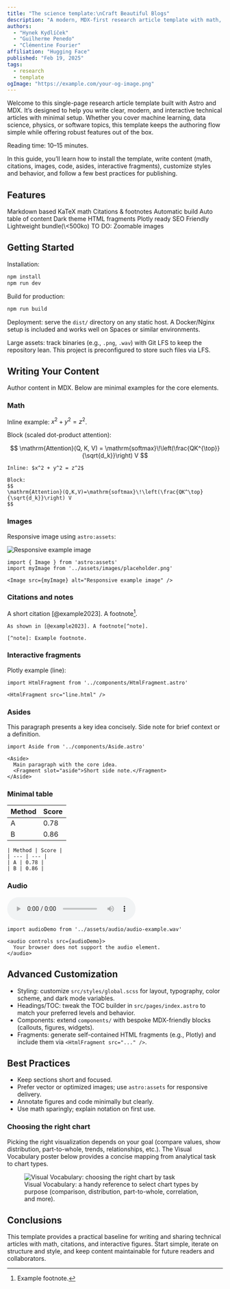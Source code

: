 ```yaml
---
title: "The science template:\nCraft Beautiful Blogs"
description: "A modern, MDX-first research article template with math, citations, and interactive figures."
authors:
  - "Hynek Kydlíček"
  - "Guilherme Penedo"
  - "Clémentine Fourier"
affiliation: "Hugging Face"
published: "Feb 19, 2025"
tags:
  - research
  - template
ogImage: "https://example.com/your-og-image.png"
---
```




Welcome to this single-page research article template built with Astro and MDX. It’s designed to help you write clear, modern, and interactive technical articles with minimal setup. Whether you cover machine learning, data science, physics, or software topics, this template keeps the authoring flow simple while offering robust features out of the box.

Reading time: 10–15 minutes.

In this guide, you’ll learn how to install the template, write content (math, citations, images, code, asides, interactive fragments), customize styles and behavior, and follow a few best practices for publishing.

## Features

<div className="tag-list">
  <span className="tag">Markdown based</span>
  <span className="tag">KaTeX math</span>
  <span className="tag">Citations & footnotes</span>
  <span className="tag">Automatic build</span>
  <span className="tag">Auto table of content</span>
  <span className="tag">Dark theme</span>
  <span className="tag">HTML fragments</span>
  <span className="tag">Plotly ready</span>
  <span className="tag">SEO Friendly</span>
  <span className="tag">Lightweight bundle(\<500ko)</span>
  <span className="tag">TO DO: Zoomable images</span>
</div>

## Getting Started

Installation:

```bash
npm install
npm run dev
```

Build for production:

```bash
npm run build
```

Deployment: serve the `dist/` directory on any static host. A Docker/Nginx setup is included and works well on Spaces or similar environments.

Large assets: track binaries (e.g., `.png`, `.wav`) with Git LFS to keep the repository lean. This project is preconfigured to store such files via LFS.

## Writing Your Content

Author content in MDX. Below are minimal examples for the core elements.

### Math

Inline example: $x^2 + y^2 = z^2$.

Block (scaled dot-product attention):

$$
\mathrm{Attention}(Q, K, V) = \mathrm{softmax}\!\left(\frac{QK^{\top}}{\sqrt{d_k}}\right) V
$$

```mdx
Inline: $x^2 + y^2 = z^2$

Block:
$$
\mathrm{Attention}(Q,K,V)=\mathrm{softmax}\!\left(\frac{QK^\top}{\sqrt{d_k}}\right) V
$$
```

### Images

Responsive image using `astro:assets`:

<Image src={placeholder} alt="Responsive example image" />

```mdx
import { Image } from 'astro:assets'
import myImage from '../assets/images/placeholder.png'

<Image src={myImage} alt="Responsive example image" />
```

### Citations and notes

A short citation [@example2023]. A footnote[^note].

[^note]: Example footnote.

```mdx
As shown in [@example2023]. A footnote[^note].

[^note]: Example footnote.
```

### Interactive fragments

Plotly example (line):

<div className="plot-card">
  <HtmlFragment src="line.html" />
</div>

```mdx
import HtmlFragment from '../components/HtmlFragment.astro'

<HtmlFragment src="line.html" />
```

### Asides

<Aside>
  This paragraph presents a key idea concisely.
  <Fragment slot="aside">
    Side note for brief context or a definition.
  </Fragment>
  </Aside>

```mdx
import Aside from '../components/Aside.astro'

<Aside>
  Main paragraph with the core idea.
  <Fragment slot="aside">Short side note.</Fragment>
</Aside>
```

### Minimal table

| Method | Score |
|---|---|
| A | 0.78 |
| B | 0.86 |

```mdx
| Method | Score |
| --- | --- |
| A | 0.78 |
| B | 0.86 |
```

### Audio

<audio controls src={audioDemo}>
  Your browser does not support the audio element.
</audio>

```mdx
import audioDemo from '../assets/audio/audio-example.wav'

<audio controls src={audioDemo}>
  Your browser does not support the audio element.
</audio>
```

## Advanced Customization

- Styling: customize `src/styles/global.scss` for layout, typography, color scheme, and dark mode variables.
- Headings/TOC: tweak the TOC builder in `src/pages/index.astro` to match your preferred levels and behavior.
- Components: extend `components/` with bespoke MDX-friendly blocks (callouts, figures, widgets).
- Fragments: generate self-contained HTML fragments (e.g., Plotly) and include them via `<HtmlFragment src="..." />`.

## Best Practices

- Keep sections short and focused.
- Prefer vector or optimized images; use `astro:assets` for responsive delivery.
- Annotate figures and code minimally but clearly.
- Use math sparingly; explain notation on first use.

### Choosing the right chart

Picking the right visualization depends on your goal (compare values, show distribution, part-to-whole, trends, relationships, etc.). The Visual Vocabulary poster below provides a concise mapping from analytical task to chart types.

<figure>
  <Image src={visualPoster} alt="Visual Vocabulary: choosing the right chart by task" data-zoomable />
  <figcaption>
    Visual Vocabulary: a handy reference to select chart types by purpose (comparison, distribution, part-to-whole, correlation, and more).
  </figcaption>
  </figure>


## Conclusions

This template provides a practical baseline for writing and sharing technical articles with math, citations, and interactive figures. Start simple, iterate on structure and style, and keep content maintainable for future readers and collaborators.

